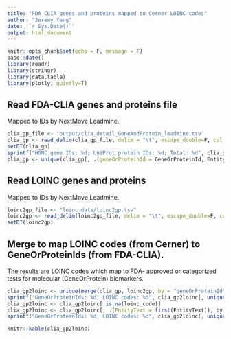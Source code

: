 ```yaml
---
title: "FDA CLIA genes and proteins mapped to Cerner LOINC codes"
author: "Jeremy Yang"
date: '`r Sys.Date()`'
output: html_document
---
```


```r
knitr::opts_chunk$set(echo = F, message = F)
base::date()
library(readr)
library(stringr)
library(data.table)
library(plotly, quietly=T)
```

## Read FDA-CLIA genes and proteins file

Mapped to IDs by NextMove Leadmine.

```r
clia_gp_file <- "output/clia_detail_GeneAndProtein_leadmine.tsv"
clia_gp <- read_delim(clia_gp_file, delim = "\t", escape_double=F, col_types = cols(.default = col_character()))
setDT(clia_gp)
sprintf("HGNC gene IDs: %d; UniProt protein IDs: %d; Total: %d", clia_gp[grepl("^HGNC", GeneOrProteinId), .N], clia_gp[grepl("^UNIPROT", GeneOrProteinId), .N], clia_gp[, .N])
clia_gp <- unique(clia_gp[, .(geneOrProteinId = GeneOrProteinId, EntityText)])
```

## Read LOINC genes and proteins

Mapped to IDs by NextMove Leadmine.

```r
loinc2gp_file <- "loinc_data/loinc2gp.tsv"
loinc2gp <- read_delim(loinc2gp_file, delim = "\t", escape_double=F, col_types = cols(.default = col_character()))
setDT(loinc2gp)
```

## Merge to map LOINC codes (from Cerner) to GeneOrProteinIds (from FDA-CLIA).

The results are LOINC codes which map to FDA- approved or categorized tests for molecular (GeneOrProtein) biomarkers.

```r
clia_gp2loinc <- unique(merge(clia_gp, loinc2gp, by = "geneOrProteinId", all.x=T, all.y=T))
sprintf("GeneOrProteinIds: %d; LOINC codes: %d", clia_gp2loinc[, uniqueN(geneOrProteinId)], clia_gp2loinc[, uniqueN(loinc_code)])
clia_gp2loinc <- clia_gp2loinc[!is.na(loinc_code)]
clia_gp2loinc <- clia_gp2loinc[, .(EntityText = first(EntityText)), by = .(loinc_code, geneOrProteinId)][order(geneOrProteinId, loinc_code)]
sprintf("GeneOrProteinIds: %d; LOINC codes: %d", clia_gp2loinc[, uniqueN(geneOrProteinId)], clia_gp2loinc[, uniqueN(loinc_code)])
```

```r
knitr::kable(clia_gp2loinc)
```
